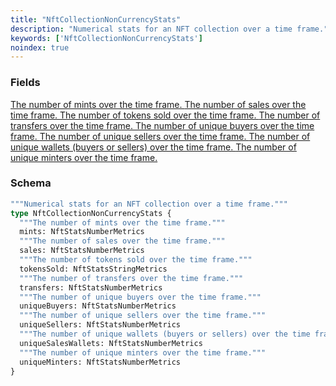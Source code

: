 ```yaml
---
title: "NftCollectionNonCurrencyStats"
description: "Numerical stats for an NFT collection over a time frame."
keywords: ['NftCollectionNonCurrencyStats']
noindex: true
---
```


### Fields

<a href="/api-reference/types/nftstatsnumbermetrics">
  <ResponseField name="mints" type="NftStatsNumberMetrics">
    The number of mints over the time frame.
  </ResponseField>
</a>

<a href="/api-reference/types/nftstatsnumbermetrics">
  <ResponseField name="sales" type="NftStatsNumberMetrics">
    The number of sales over the time frame.
  </ResponseField>
</a>

<a href="/api-reference/types/nftstatsstringmetrics">
  <ResponseField name="tokensSold" type="NftStatsStringMetrics">
    The number of tokens sold over the time frame.
  </ResponseField>
</a>

<a href="/api-reference/types/nftstatsnumbermetrics">
  <ResponseField name="transfers" type="NftStatsNumberMetrics">
    The number of transfers over the time frame.
  </ResponseField>
</a>

<a href="/api-reference/types/nftstatsnumbermetrics">
  <ResponseField name="uniqueBuyers" type="NftStatsNumberMetrics">
    The number of unique buyers over the time frame.
  </ResponseField>
</a>

<a href="/api-reference/types/nftstatsnumbermetrics">
  <ResponseField name="uniqueSellers" type="NftStatsNumberMetrics">
    The number of unique sellers over the time frame.
  </ResponseField>
</a>

<a href="/api-reference/types/nftstatsnumbermetrics">
  <ResponseField name="uniqueSalesWallets" type="NftStatsNumberMetrics">
    The number of unique wallets (buyers or sellers) over the time frame.
  </ResponseField>
</a>

<a href="/api-reference/types/nftstatsnumbermetrics">
  <ResponseField name="uniqueMinters" type="NftStatsNumberMetrics">
    The number of unique minters over the time frame.
  </ResponseField>
</a>

### Schema


```graphql 
"""Numerical stats for an NFT collection over a time frame."""
type NftCollectionNonCurrencyStats {
  """The number of mints over the time frame."""
  mints: NftStatsNumberMetrics
  """The number of sales over the time frame."""
  sales: NftStatsNumberMetrics
  """The number of tokens sold over the time frame."""
  tokensSold: NftStatsStringMetrics
  """The number of transfers over the time frame."""
  transfers: NftStatsNumberMetrics
  """The number of unique buyers over the time frame."""
  uniqueBuyers: NftStatsNumberMetrics
  """The number of unique sellers over the time frame."""
  uniqueSellers: NftStatsNumberMetrics
  """The number of unique wallets (buyers or sellers) over the time frame."""
  uniqueSalesWallets: NftStatsNumberMetrics
  """The number of unique minters over the time frame."""
  uniqueMinters: NftStatsNumberMetrics
}
```
